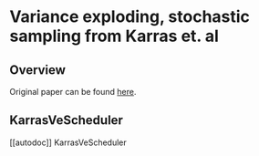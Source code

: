 <!--Copyright 2022 The HuggingFace Team. All rights reserved.

Licensed under the Apache License, Version 2.0 (the "License"); you may not use this file except in compliance with
the License. You may obtain a copy of the License at

http://www.apache.org/licenses/LICENSE-2.0

Unless required by applicable law or agreed to in writing, software distributed under the License is distributed on
an "AS IS" BASIS, WITHOUT WARRANTIES OR CONDITIONS OF ANY KIND, either express or implied. See the License for the
specific language governing permissions and limitations under the License.
-->

# Variance exploding, stochastic sampling from Karras et. al

## Overview

Original paper can be found [here](https://arxiv.org/abs/2206.00364).

## KarrasVeScheduler
[[autodoc]] KarrasVeScheduler